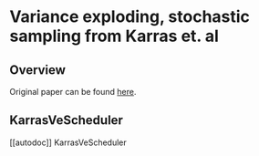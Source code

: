 <!--Copyright 2022 The HuggingFace Team. All rights reserved.

Licensed under the Apache License, Version 2.0 (the "License"); you may not use this file except in compliance with
the License. You may obtain a copy of the License at

http://www.apache.org/licenses/LICENSE-2.0

Unless required by applicable law or agreed to in writing, software distributed under the License is distributed on
an "AS IS" BASIS, WITHOUT WARRANTIES OR CONDITIONS OF ANY KIND, either express or implied. See the License for the
specific language governing permissions and limitations under the License.
-->

# Variance exploding, stochastic sampling from Karras et. al

## Overview

Original paper can be found [here](https://arxiv.org/abs/2206.00364).

## KarrasVeScheduler
[[autodoc]] KarrasVeScheduler